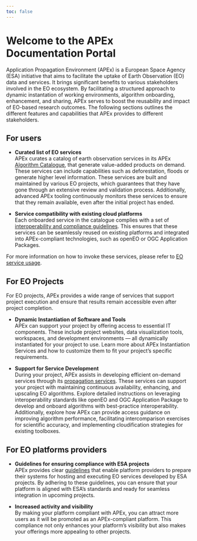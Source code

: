 ```yaml
---
toc: false
---
```


# Welcome to the APEx Documentation Portal

Application Propagation Environment (APEx) is a European Space Agency (ESA) initiative that aims to facilitate the uptake of Earth Observation (EO) data and services.
It brings significant benefits to various stakeholders involved in the EO ecosystem. By facilitating a structured approach to dynamic instantation of working environments, algorithm onboarding, enhancement, and sharing, APEx serves to boost the reusability and impact of EO-based research outcomes. The following sections outlines the different features and capabilities that APEx provides to different stakeholders.

## For users

* **Curated list of EO services** <br/>APEx curates a catalog of earth observation services in its APEx [Algorithm Catalogue](propagation/hosting.md#apex-algorithm-catalogue), that generate value-added products on demand. These services can include capabilities such as deforestation, floods or generate higher level information. These services are built and maintained by various EO projects, which guarantees that they have gone through an extensive review and validation process. Additionally, advanced APEx tooling continuously monitors these services to ensure that they remain available, even after the initial project has ended.

* **Service compatibility with existing cloud platforms**<br/>Each onboarded service in the catalogue complies with a set of [interoperability and compliance guidelines](interoperability/algohosting.md). This ensures that these services can be seamlessly reused on existing platforms and integrated into APEx-compliant technologies, such as openEO or OGC Application Packages. 

For more information on how to invoke these services, please refer to [EO service usage](./eo_service_usage.qmd).

## For EO Projects

For EO projects, APEx provides a wide range of services that support project execution and ensure that results remain accessible even after project completion.

* **Dynamic Instantiation of Software and Tools** <br/>APEx can support your project by offering access to essential IT components. These include project websites, data visualization tools, workspaces, and development environments — all dynamically instantiated for your project to use. Learn more about APEx Instantiation Services and how to customize them to fit your project’s specific requirements.

* **Support for Service Development** <br/>During your project, APEx assists in developing efficient on-demand services through its [propagation services](./propagation.md). These services can support your project with maintaining continuous availability, enhancing, and upscaling EO algorithms. Explore detailed instructions on leveraging interoperability standards like openEO and OGC Application Package to develop and onboard algorithms with best-practice interoperability. Additionally, explore how APEx can provide access guidance on improving algorithm performance, facilitating intercomparison exercises for scientific accuracy, and implementing cloudification strategies for existing toolboxes.

## For EO platforms providers

* **Guidelines for ensuring compliance with ESA projects**<br/> APEx provides clear [guidelines](interoperability/algohostingenv.md) that enable platform providers to prepare their systems for hosting and executing EO services developed by ESA projects. By adhering to these guidelines, you can ensure that your platform is aligned with ESA's standards and ready for seamless integration in upcoming projects.

* **Increased activity and visibility**<br/> By making your platform compliant with APEx, you can attract more users as it will be promoted as an APEx-compliant platform. This compliance not only enhances your platform's visibility but also makes your offerings more appealing to other projects.